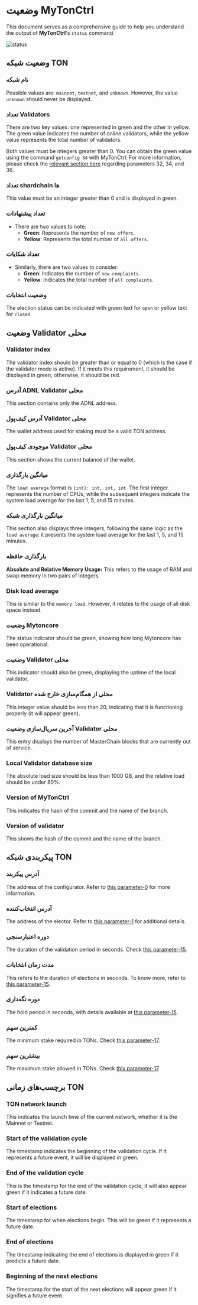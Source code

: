 
# وضعیت MyTonCtrl

This document serves as a comprehensive guide to help you understand the output of **MyTonCtrl**'s `status` command.

![status](/img/docs/mytonctrl/status.png)

## وضعیت شبکه TON

### نام شبکه

Possible values are: `mainnet`, `testnet`, and `unknown`. However, the value `unknown` should never be displayed.

### تعداد Validators

There are two key values: one represented in green and the other in yellow. The green value indicates the number of online validators, while the yellow value represents the total number of validators.

Both values must be integers greater than 0. You can obtain the green value using the command `getconfig 34` with MyTonCtrl. For more information, please check the [relevant section here](/v3/documentation/network/configs/blockchain-configs#param-32-34-and-36) regarding parameters 32, 34, and 36.

### تعداد shardchain ها

This value must be an integer greater than 0 and is displayed in green.

### تعداد پیشنهادات

- There are two values to note:
  - **Green**: Represents the number of `new offers`.
  - **Yellow**: Represents the total number of `all offers`.

### تعداد شکایات

- Similarly, there are two values to consider:
  - **Green**: Indicates the number of `new complaints`.
  - **Yellow**: Indicates the total number of `all complaints`.

### وضعیت انتخابات

The election status can be indicated with green text for `open` or yellow text for `closed`.

## وضعیت Validator محلی

### Validator index

The validator index should be greater than or equal to 0 (which is the case if the validator mode is active). If it meets this requirement, it should be displayed in green; otherwise, it should be red.

### آدرس ADNL Validator محلی

This section contains only the ADNL address.

### آدرس کیف‌پول Validator محلی

The wallet address used for staking must be a valid TON address.

### موجودی کیف‌پول Validator محلی

This section shows the current balance of the wallet.

### میانگین بارگذاری

The `load average` format is `[int]: int, int, int`. The first integer represents the number of CPUs, while the subsequent integers indicate the system load average for the last 1, 5, and 15 minutes.

### میانگین بارگذاری شبکه

This section also displays three integers, following the same logic as the `load average`: it presents the system load average for the last 1, 5, and 15 minutes.

### بارگذاری حافظه

**Absolute and Relative Memory Usage:** This refers to the usage of RAM and swap memory in two pairs of integers.

### Disk load average

This is similar to the `memory load`. However, it relates to the usage of all disk space instead.

### وضعیت Mytoncore

The status indicator should be green, showing how long Mytoncore has been operational.

### وضعیت Validator محلی

This indicator should also be green, displaying the uptime of the local validator.

### Validator محلی از همگام‌سازی خارج شده

This integer value should be less than 20, indicating that it is functioning properly (it will appear green).

### آخرین سریال‌سازی وضعیت Validator محلی

This entry displays the number of MasterChain blocks that are currently out of service.

### Local Validator database size

The absolute load size should be less than 1000 GB, and the relative load should be under 80%.

### Version of MyTonCtrl

This indicates the hash of the commit and the name of the branch.

### Version of validator

This shows the hash of the commit and the name of the branch.

## پیکربندی شبکه TON

### آدرس پیکربند

The address of the configurator. Refer to [this parameter-0](/v3/documentation/network/configs/blockchain-configs#param-0) for more information.

### آدرس انتخاب‌کننده

The address of the elector. Refer to [this parameter-1](/v3/documentation/network/configs/blockchain-configs#param-1) for additional details.

### دوره اعتبارسنجی

The duration of the validation period in seconds. Check [this parameter-15](/v3/documentation/network/configs/blockchain-configs#param-15).

### مدت زمان انتخابات

This refers to the duration of elections in seconds. To know more, refer to [this parameter-15](/v3/documentation/network/configs/blockchain-configs#param-15).

### دوره نگه‌داری

The hold period in seconds, with details available at [this parameter-15](/v3/documentation/network/configs/blockchain-configs#param-15).

### کمترین سهم

The minimum stake required in TONs. Check [this parameter-17](/v3/documentation/network/configs/blockchain-configs#param-17).

### بیشترین سهم

The maximum stake allowed in TONs. Check [this parameter-17](/v3/documentation/network/configs/blockchain-configs#param-17).

## برچسب‌های زمانی TON

### TON network launch

This indicates the launch time of the current network, whether it is the Mainnet or Testnet.

### Start of the validation cycle

The timestamp indicates the beginning of the validation cycle. If it represents a future event, it will be displayed in green.

### End of the validation cycle

This is the timestamp for the end of the validation cycle; it will also appear green if it indicates a future date.

### Start of elections

The timestamp for when elections begin. This will be green if it represents a future date.

### End of elections

The timestamp indicating the end of elections is displayed in green if it predicts a future date.

### Beginning of the next elections

The timestamp for the start of the next elections will appear green if it signifies a future event.

<Feedback />
